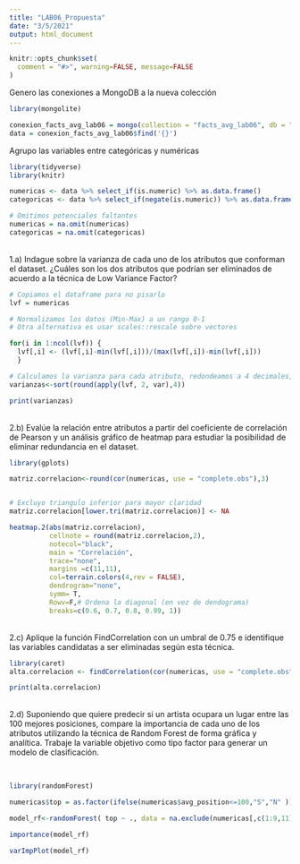```yaml
---
title: "LAB06_Propuesta"
date: "3/5/2021"
output: html_document
---
```



```r

knitr::opts_chunk$set(
  comment = "#>", warning=FALSE, message=FALSE
)


```

Genero las conexiones a MongoDB a la nueva colección
</br>

```r

library(mongolite)

conexion_facts_avg_lab06 = mongo(collection = "facts_avg_lab06", db = "SPOTIFY_UBA" )
data = conexion_facts_avg_lab06$find('{}')

```

Agrupo las variables entre categóricas y numéricas

```r
library(tidyverse)
library(knitr)

numericas <- data %>% select_if(is.numeric) %>% as.data.frame()
categoricas <- data %>% select_if(negate(is.numeric)) %>% as.data.frame()

# Omitimos potenciales faltantes
numericas = na.omit(numericas)
categoricas = na.omit(categoricas)


```

</br>
1.a) Indague sobre la varianza  de cada uno de los atributos que conforman el dataset. ¿Cuáles son los dos atributos que podrían ser eliminados de acuerdo a la técnica de Low Variance Factor? 
</br>
```r
# Copiamos el dataframe para no pisarlo
lvf = numericas

# Normalizamos los datos (Min-Max) a un rango 0-1
# Otra alternativa es usar scales::rescale sobre vectores

for(i in 1:ncol(lvf)) {
  lvf[,i] <- (lvf[,i]-min(lvf[,i]))/(max(lvf[,i])-min(lvf[,i]))
  }

# Calculamos la varianza para cada atributo, redondeamos a 4 decimales, y ordenamos de menor a mayor
varianzas<-sort(round(apply(lvf, 2, var),4))

print(varianzas)

```

</br>
2.b) Evalúe la relación entre atributos a partir del coeficiente de correlación de Pearson y un análisis gráfico de heatmap  para estudiar la posibilidad de eliminar redundancia en el dataset. 
</br>
```r


library(gplots)

matriz.correlacion<-round(cor(numericas, use = "complete.obs"),3)


# Excluyo triangulo inferior para mayor claridad
matriz.correlacion[lower.tri(matriz.correlacion)] <- NA

heatmap.2(abs(matriz.correlacion), 
          cellnote = round(matriz.correlacion,2), 
          notecol="black", 
          main = "Correlación",
          trace="none",        
          margins =c(11,11),  
          col=terrain.colors(4,rev = FALSE),  
          dendrogram="none",
          symm= T, 
          Rowv=F,# Ordena la diagonal (en vez de dendograma)  
          breaks=c(0.6, 0.7, 0.8, 0.99, 1))


```

<br/>
2.c) Aplique la función FindCorrelation con un umbral de 0.75 e identifique las variables candidatas a ser eliminadas según esta técnica.
<br/>

```r
library(caret)
alta.correlacion <- findCorrelation(cor(numericas, use = "complete.obs"), cutoff=0.75, names=TRUE, verbose= TRUE)


```
```r
print(alta.correlacion)
```
<br/>
2.d) Suponiendo que quiere predecir si un artista ocupara un lugar entre las 100 mejores posiciones, compare la importancia de cada uno de los atributos utilizando la técnica de Random Forest  de forma gráfica y analítica. 
Trabaje la variable objetivo como tipo factor para generar un modelo de clasificación.

<br/>
```r
library(randomForest)

numericas$top = as.factor(ifelse(numericas$avg_position<=100,"S","N" ))

model_rf<-randomForest( top ~ ., data = na.exclude(numericas[,c(1:9,11)]), importance=TRUE) # excluyo avg_position

importance(model_rf)
```

```r
varImpPlot(model_rf)
```


